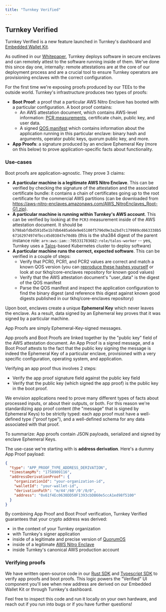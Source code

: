 ```yaml
---
title: "Turnkey Verified"
---
```


## Turnkey Verified

Turnkey Verified is a new feature launched in Turnkey's dashboard and [Embedded Wallet Kit](../reference/embedded-wallet-kit.mdx).

As outlined in our [Whitepaper](https://whitepaper.turnkey.com/foundations#boot-proofs-and-app-proofs), Turnkey deploys software in secure enclaves and can remotely attest to the software running inside of them. We've done this since day one, internally: remote attestations are at the core of our deployment process and are a crucial tool to ensure Turnkey operators are provisioning enclaves with the correct configuration.

For the first time we're exposing proofs produced by our TEEs to the outside world. Turnkey's infrastructure produces two types of proofs:
* **Boot Proof**: a proof that a particular AWS Nitro Enclave has booted with a particular configuration. A boot proof contains:
  * An AWS attestation document, which contains AWS-level information: [PCR measurements](https://docs.aws.amazon.com/enclaves/latest/user/set-up-attestation.html#where), certificate chain, public key, and user data.
  * A signed [QOS manifest](https://github.com/tkhq/qos/blob/f773bb8fbe0b84c93c585f1ab10882fb570d8005/src/qos_core/src/protocol/services/boot.rs#L310-L327) which contains information about the application running in this particular enclave: binary hash and arguments, operator public keys, quorum public key, and more.
* **App Proofs**: a signature produced by an enclave Ephemeral Key (more on this below) to prove application-specific facts about functionality.

### Use-cases

Boot proofs are application-agnostic. They prove 3 claims:
* **A particular machine is a legitimate AWS Nitro Enclave**. This can be verified by checking the signature of the attestation and the associated certificate bundle: it contains a chain of certificates going up to the root certificate for the commercial AWS partitions (can be downloaded from https://aws-nitro-enclaves.amazonaws.com/AWS_NitroEnclaves_Root-G1.zip).
* **A particular machine is running within Turnkey's AWS account**. This can be verified by looking at the `PCR3` measurement inside of the AWS attestation document. It should be `b798abfdbd591d5e1b7db6485a6de9e65100f5796d9e3a2bd7c179989cd663338b567162974974fbcc45d03847e70d8b` (this is the sha384 digest of the parent instance role: `arn:aws:iam::705331783682:role/talos-worker` -- yes, Turnkey uses a [Talos](https://www.talos.dev/)-based Kubernetes cluster to deploy software)
* **A particular machine runs the correct, expected software**. This can be verified in a couple of steps:
  * Verify that PCR0, PCR1, and PCR2 values are correct and match a known QOS version (you can [reproduce these hashes yourself](https://github.com/tkhq/qos?tab=readme-ov-file#reproducing-builds) or look at our tkhq/core-enclaves repository for known good values)
  * Verify that the AWS attestation document's "user_data" is the digest of the QOS manifest
  * Parse the QOS manifest and inspect the application configuration to find the binary digest (and reference this digest against known good digests published in our tkhq/core-enclaves repository)

Upon boot, enclaves create a unique **Ephemeral Key** which never leaves the enclave. As a result, data signed by an Ephemeral key proves that it was signed by a particular machine.

App Proofs are simply Ephemeral-Key-signed messages.

App proofs and Boot Proofs are linked together by the "public key" field of the AWS attestation document. An App Proof is a signed message, and a Boot Proof attests to the fact that the public key signing the message is indeed the Ephemeral Key of a particular enclave, provisioned with a very specific configuration, operating system, and application.

Verifying an app proof thus involves 2 steps:
* Verify the app proof signature field against the public key field
* Verify that the public key (which signed the app proof) is the public key in the boot proof.

We envision applications need to prove many different types of facts about processed inputs, or about their outputs, or both. For this reason we're standardizing app proof content (the "message" that is signed by Ephemeral Keys) to be strictly typed: each app proof must have a well-defined type ("proof type"), and a well-defined schema for any data associated with that proof.

To summarize: App proofs contain JSON payloads, serialized and signed by enclave Ephemeral Keys.

The use-case we're starting with is **address derivation**. Here's a dummy App Proof payload:
```json
{
  "type": "APP_PROOF_TYPE_ADDRESS_DERIVATION",
  "timestampMs": "1758909116",
  "addressDerivationProof": {
    "organizationId": "your-organization-id",
    "walletId": "your-wallet-id",
    "derivationPath": "m/44'/60'/0'/0/0",
    "address": "0x61f4Ec0630DD50F1393cbDB60e5ccA1ed98f5100"
  }
}
```

By combining App Proof and Boot Proof verification, Turnkey Verified guarantees that your crypto address was derived:
* in the context of your Turnkey organization
* with Turnkey's signer application
* inside of a legitimate and precise version of [QuorumOS](https://github.com/tkhq/qos)
* inside of a legitimate [AWS Nitro Enclave](https://docs.aws.amazon.com/enclaves/latest/user/nitro-enclave.html)
* inside Turnkey's canonical AWS production account

### Verifying proofs

We have written open-source code in our [Rust SDK](https://github.com/tkhq/rust-sdk/tree/main/proofs) and [Typescript SDK](https://github.com/tkhq/sdk/tree/main/packages/crypto/src) to verify app proofs and boot proofs. This logic powers the "Verified" UI component you'll see when new address are derived on our Embedded Wallet Kit or through Turnkey's dashboard.

Feel free to inspect this code and run it locally on your own hardware, and reach out if you run into bugs or if you have further questions!
